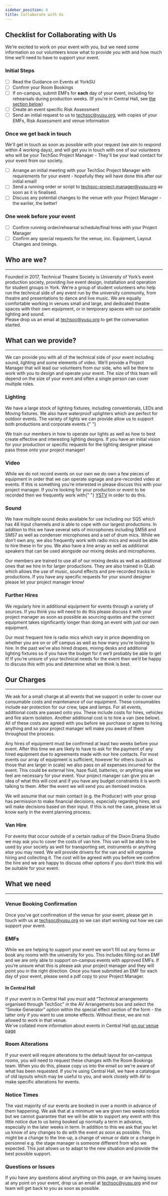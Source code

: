 ```yaml
---
sidebar_position: 4
title: Collaborate with Us
---
```


## Checklist for Collaborating with Us

We’re excited to work on your event with you, but we need some information so our volunteers know what to provide you with and how much time we’ll need to have to support your event.

### Initial Steps

- [ ] Read the Guidance on Events at YorkSU
- [ ] Confirm your Room Bookings
- [ ] If on-campus, submit EMFs for **each** day of your event, including for rehearsals during production weeks. (If you’re in Central Hall, see [the section below](#in-central-hall))
- [ ] Create an event specific Risk Assessment
- [ ] Send an initial request to us to techsoc@yusu.org, with copies of your EMFs, Risk Assessment and venue information

### Once we get back in touch​

We'll get in touch as soon as possible with your request (we aim to respond within 4 working days), and will get you in touch with one of our volunteers who will be your TechSoc Project Manager - They'll be your lead contact for your event from our society.

- [ ] Arrange an initial meeting with your TechSoc Project Manager with requirements for your event - hopefully they will have done this after our initial email!
- [ ] Send a running order or script to techsoc-project-manager@yusu.org as soon as it is finalised.
- [ ] Discuss any potential changes to the venue with your Project Manager - the earlier, the better!

### One week before your event​

- [ ] Confirm running order/rehearsal schedule/final hires with your Project Manager
- [ ] Confirm any special requests for the venue, inc. Equipment, Layout Changes and timings.

## Who are we?​

---

Founded in 2017, Technical Theatre Society is University of York’s event production society, providing live event design, installation and operation for student groups in York.
We’re a group of student volunteers who help run the technical side of any event run by the university community, from theatre and presentations to dance and live music. We are equally comfortable working in venues small and large, and dedicated theatre spaces with their own equipment, or in temporary spaces with our portable lighting and sound.  
Please drop us an email at [techsoc@yusu.org](mailto:techsoc@yusu.org) to get the conversation started.

## What can we provide?​

---

We can provide you with all of the technical side of your event including sound, lighting and some elements of video. We’ll provide a Project Manager that will lead our volunteers from our side, who will be there to work with you to design and operate your event. The size of this team will depend on the size of your event and often a single person can cover multiple roles.

<div className="row">
  <div className="col">
    <h3>Lighting</h3>
    <p>
      We have a large stock of lighting fixtures, including conventionals, LEDs
      and Moving fixtures. We also have waterproof uplighters which are perfect
      for outdoor events. The variety of lights we can provide allow us to
      support both productions and corporate events.{" "}
    </p>
    <p>
      We train our members in how to operate our lights as well as how to best
      create effective and interesting lighting designs. If you have an initial
      vision for your production or specific requests for the lighting designer
      please pass these onto your project manager!
    </p>
    <h3>Video</h3>
    <p>
      While we do not record events on our own we do own a few pieces of
      equipment in order that we can operate signage and pre-recorded video at
      events. If this is something you’re interested in please discuss this with
      your project manager. If you’re looking for your production or event to be
      recorded then we frequently work with{" "}
      <a href="https://ystv.co.uk">YSTV</a> in order to do this.
    </p>
  </div>
  <div className="col">
    <h3>Sound</h3>
    <p>
      We have multiple sound desks available for use including our SQ5 which has
      48 Input channels and is able to cope with our largest productions. In
      addition to this we have several sets of microphones including SM58 and
      SM57 as well as condenser microphones and a set of drum mics. While we
      don’t own any, we also frequently work with radio mics and would be able
      to hire these in for you. We also have a line array as well as additional
      speakers that can be used alongside our mixing desks and microphones.
    </p>
    <p>
      Our members are trained to use all of our mixing desks as well as
      additional ones that we hire in for larger productions. They are also
      trained in QLab which allows the use of music, sound effects and
      pre-recorded tracks in productions. If you have any specific requests for
      your sound designer please let your project manager know!
    </p>
  </div>
</div>
<h3>Further Hires</h3>
<p>
  We regularly hire in additional equipment for events through a variety of
  sources. If you think you will need to do this please discuss it with your
  project manager as soon as possible as sourcing quotes and the correct
  equipment takes significantly longer than doing an event with just our own
  equipment.
</p>
<p>
  Our most frequent hire is radio mics which vary in price depending on whether
  you are on or off campus as well as how many you’re looking to hire. In the
  past we’ve also hired drapes, mixing desks and additional lighting fixtures so
  if you have the budget for it we’ll probably be able to get it! If you’re
  unsure of your technical needs for the event then we’d be happy to discuss
  this with you and determine what we think is best.
</p>

## Our Charges​

---

We ask for a small charge at all events that we support in order to cover our consumable costs and maintenance of our equipment. These consumables include ear protection for our crew, tape and lamps.
For all events, additional costs are passed onto you. These include costs for hires, vehicles and fire alarm isolation. Another additional cost is to hire a van (see below). All of these costs are agreed with you before we purchase or agree to hiring anything and so your project manager will make you aware of them throughout the process.

Any hires of equipment must be confirmed at least two weeks before your event. After this time we are likely to have to ask for the payment of any hired equipment due to agreements made with our hire contacts.
For most events our array of equipment is sufficient, however for others (such as those that are larger in scale) we also pass on all expenses incurred for the event. This could be external hire, haze fluid, batteries, or anything else we feel are necessary for your event. Your project manager can give you an idea of what this will cost and if you have any budget constraints it is worth talking to them. After the event we will send you an itemised invoice.

We will assume that our main contact (e.g. the Producer) with your group has permission to make financial decisions, especially regarding hires, and will make decisions based on their input. If this is not the case, please let us know early in the event planning process.

### Van Hire​

For events that occur outside of a certain radius of the Dixon Drama Studio we may ask you to cover the costs of van hire. This van will be able to be used by your society as well for transporting set, instruments or anything else you may need. We will provide drivers for the van and will organise hiring and collecting it. The cost will be agreed with you before we confirm the hire and we are happy to discuss other options if you don’t think this will be suitable for your event.

## What we need​

---

### Venue Booking Confirmation​

Once you've got confirmation of the venue for your event, please get in touch with us at techsoc@yusu.org so we can start working out how we can support your event.

### EMFs​

While we are helping to support your event we won’t fill out any forms or book any rooms with the university for you. This includes filling out an EMF and we are only able to support on-campus events with approved EMFs. If you’re unsure what this is please ask your project manager and they will point you in the right direction.
Once you have submitted an EMF for each day of your event, please send a pdf copy to your Project Manager.

#### In Central Hall

If your event is in Central Hall you must add “Technical arrangements organised through TechSoc" in the AV Arrangements box and select the “Smoke Generator” option within the special effect section of the form - the latter only if you want to use smoke effects. Without these, we are not allowed to work in that venue.  
We've collated more information about events in Central Hall [on our venue page](/docs/venues/central-hall)

### Room Alterations​

If your event will require alterations to the default layout for on-campus rooms, you will need to request these changes with the Room Bookings team. When you do this, please copy us into the email so we're aware of what has been requested. If you're using Central Hall, we have a catalogue of old layouts which may be useful to you, and work closely with AV to make specific alterations for events.

### Notice Times​

The vast majority of our events are booked in over a month in advance of them happening. We ask that at a minimum we are given two weeks notice but we cannot guarantee that we will be able to support any event with this little notice due to us being booked up normally a term in advance, especially in the later weeks in term.
In addition to this we ask that you let us know of any changes to do with the event as soon as possible. This might be a change to the line-up, a change of venue or date or a change in personnel e.g. the stage manager is someone different from who we expected. This just allows us to adapt to the new situation and provide the best possible support.

### Questions or Issues

If you have any questions about anything on this page, or are having issues at any point on your event, drop us an email at techsoc@yusu.org and our team will get back to you as soon as possible.
